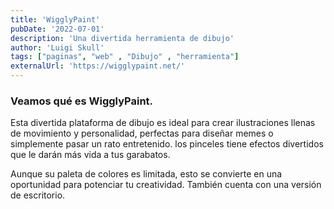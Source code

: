 ```yaml
---
title: 'WigglyPaint'
pubDate: '2022-07-01'
description: 'Una divertida herramienta de dibujo'
author: 'Luigi Skull'
tags: ["paginas", "web" , "Dibujo" , "herramienta"]
externalUrl: 'https://wigglypaint.net/' 
---
```



### Veamos qué es WigglyPaint.


Esta divertida plataforma de dibujo es ideal para crear ilustraciones llenas de movimiento y personalidad, perfectas para diseñar memes o simplemente pasar un rato entretenido. los pinceles tiene efectos divertidos que le darán más vida a tus garabatos.

Aunque su paleta de colores es limitada, esto se convierte en una oportunidad para potenciar tu creatividad. También cuenta con una versión de escritorio.
